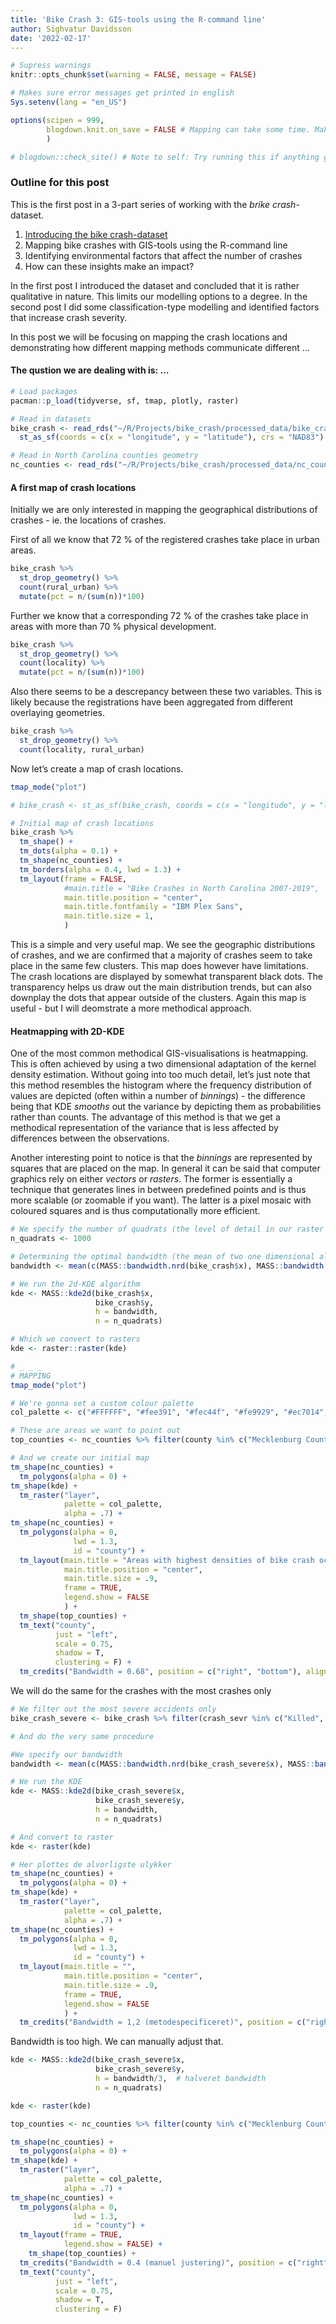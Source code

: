 ```yaml
---
title: 'Bike Crash 3: GIS-tools using the R-command line'
author: Sighvatur Davidsson
date: '2022-02-17'
---
```



```r
# Supress warnings
knitr::opts_chunk$set(warning = FALSE, message = FALSE) 

# Makes sure error messages get printed in english
Sys.setenv(lang = "en_US")

options(scipen = 999,
        blogdown.knit.on_save = FALSE # Mapping can take some time. Make sure we're not knitting '.Rmd' to '.html' everytime we click save
        )

# blogdown::check_site() # Note to self: Try running this if anything goes wrong.
```


### Outline for this post 
This is the first post in a 3-part series of working with the *brike crash*-dataset. 

1. [Introducing the bike crash-dataset](https://sdavidsson.netlify.app/post/2022-01-24-introducing-the-bike-crash-data/)
2. Mapping bike crashes with GIS-tools using the R-command line
3. Identifying environmental factors that affect the number of crashes
4. How can these insights make an impact? 

In the first post I introduced the dataset and concluded that it is rather qualitative in nature. This limits our modelling options to a degree. In the second post I did some classification-type modelling and identified factors that increase crash severity. 

In this post we will be focusing on mapping the crash locations and demonstrating how different mapping methods communicate different ... 

#### The qustion we are dealing with is: ... 

```r
# Load packages
pacman::p_load(tidyverse, sf, tmap, plotly, raster)

# Read in datasets
bike_crash <- read_rds("~/R/Projects/bike_crash/processed_data/bike_crash.rds") %>% 
  st_as_sf(coords = c(x = "longitude", y = "latitude"), crs = "NAD83") 

# Read in North Carolina counties geometry
nc_counties <- read_rds("~/R/Projects/bike_crash/processed_data/nc_counties_geom.rds")
```

#### A first map of crash locations

Initially we are only interested in mapping the geographical distributions of crashes - ie. the locations of crashes. 

First of all we know that 72 % of the registered crashes take place in urban areas.

```r
bike_crash %>% 
  st_drop_geometry() %>% 
  count(rural_urban) %>% 
  mutate(pct = n/(sum(n))*100) 
```

Further we know that a corresponding 72 % of the crashes take place in areas with more than 70 % physical development. 

```r
bike_crash %>% 
  st_drop_geometry() %>% 
  count(locality) %>% 
  mutate(pct = n/(sum(n))*100)
```

Also there seems to be a descrepancy between these two variables. This is likely because the registrations have been aggregated from different overlaying geometries. 

```r
bike_crash %>% 
  st_drop_geometry() %>% 
  count(locality, rural_urban) 
```

Now let's create a map of crash locations. 

```r
tmap_mode("plot") 

# bike_crash <- st_as_sf(bike_crash, coords = c(x = "longitude", y = "latitude"), crs = "NAD83") 

# Initial map of crash locations
bike_crash %>%
  tm_shape() + 
  tm_dots(alpha = 0.1) + 
  tm_shape(nc_counties) + 
  tm_borders(alpha = 0.4, lwd = 1.3) + 
  tm_layout(frame = FALSE,
            #main.title = "Bike Crashes in North Carolina 2007-2019", 
            main.title.position = "center",
            main.title.fontfamily = "IBM Plex Sans",
            main.title.size = 1,
            ) 
```

This is a simple and very useful map. We see the geographic distributions of crashes, and we are confirmed that a majority of crashes seem to take place in the same few clusters. This map does however have limitations. The crash locations are displayed by somewhat transparent black dots. The transparency helps us draw out the main distribution trends, but can also downplay the dots that appear outside of the clusters. Again this map is useful - but I will deomstrate a more methodical approach.

#### Heatmapping with 2D-KDE
One of the most common methodical GIS-visualisations is heatmapping. This is often achieved by using a two dimensional adaptation of the kernel density estimation. Without going into too much detail, let's just note that this method resembles the histogram where the frequency distribution of values are depicted (often within a number of *binnings*) - the difference being that KDE *smooths* out the variance by depicting them as probabilities rather than counts. The advantage of this method is that we get a methodical representation of the variance that is less affected by differences between the observations.

Another interesting point to notice is that the *binnings* are represented by squares that are placed on the map. In general it can be said that computer graphics rely on either *vectors* or *rasters*. The former is essentially a technique that generates lines in between predefined points and is thus more scalable (or zoomable if you want). The latter is a pixel mosaic with coloured squares and is thus computationally more efficient.

```r
# We specify the number of quadrats (the level of detail in our raster map)
n_quadrats <- 1000

# Determining the optimal bandwidth (the mean of two one dimensional algorithms)
bandwidth <- mean(c(MASS::bandwidth.nrd(bike_crash$x), MASS::bandwidth.nrd(bike_crash$y)))

# We run the 2d-KDE algorithm
kde <- MASS::kde2d(bike_crash$x, 
                   bike_crash$y, 
                   h = bandwidth, 
                   n = n_quadrats)

# Which we convert to rasters 
kde <- raster::raster(kde)

# _ _ _
# MAPPING
tmap_mode("plot") 

# We're gonna set a custom colour palette
col_palette <- c("#FFFFFF", "#fee391", "#fec44f", "#fe9929", "#ec7014", "#cc4c02", "#8c2d04")

# These are areas we want to point out
top_counties <- nc_counties %>% filter(county %in% c("Mecklenburg County", "Wake County", "Durham County", "New Hanover County", "Guilford County"))

# And we create our initial map
tm_shape(nc_counties) + 
  tm_polygons(alpha = 0) + 
tm_shape(kde) + 
  tm_raster("layer",  
            palette = col_palette, 
            alpha = .7) + 
tm_shape(nc_counties) + 
  tm_polygons(alpha = 0, 
              lwd = 1.3,
              id = "county") +
  tm_layout(main.title = "Areas with highest densities of bike crash occurances", 
            main.title.position = "center",
            main.title.size = .9,
            frame = TRUE, 
            legend.show = FALSE
            ) +
  tm_shape(top_counties) +
  tm_text("county",
          just = "left",
          scale = 0.75,
          shadow = T,
          clustering = F) + 
  tm_credits("Bandwidth = 0.68", position = c("right", "bottom"), align = "right")
```

We will do the same for the crashes with the most crashes only

```r
# We filter out the most severe accidents only
bike_crash_severe <- bike_crash %>% filter(crash_sevr %in% c("Killed", "Suspected Serious Injury"))

# And do the very same procedure 

#We specify our bandwidth
bandwidth <- mean(c(MASS::bandwidth.nrd(bike_crash_severe$x), MASS::bandwidth.nrd(bike_crash_severe$y)))

# We run the KDE
kde <- MASS::kde2d(bike_crash_severe$x, 
                   bike_crash_severe$y, 
                   h = bandwidth, 
                   n = n_quadrats)

# And convert to raster
kde <- raster(kde)

# Her plottes de alvorligste ulykker
tm_shape(nc_counties) + 
  tm_polygons(alpha = 0) + 
tm_shape(kde) + 
  tm_raster("layer",  
            palette = col_palette, 
            alpha = .7) + 
tm_shape(nc_counties) + 
  tm_polygons(alpha = 0, 
              lwd = 1.3,
              id = "county") +
  tm_layout(main.title = "", 
            main.title.position = "center",
            main.title.size = .9,
            frame = TRUE, 
            legend.show = FALSE
            ) + 
  tm_credits("Bandwidth = 1,2 (metodespecificeret)", position = c("right", "bottom"), align = "right")
```

Bandwidth is too high. We can manually adjust that.

```r
kde <- MASS::kde2d(bike_crash_severe$x, 
                   bike_crash_severe$y, 
                   h = bandwidth/3,  # halveret bandwidth
                   n = n_quadrats)

kde <- raster(kde)

top_counties <- nc_counties %>% filter(county %in% c("Mecklenburg County", "Wake County", "New Hanover County"))

tm_shape(nc_counties) + 
  tm_polygons(alpha = 0) + 
tm_shape(kde) + 
  tm_raster("layer",  
            palette = col_palette, 
            alpha = .7) + 
tm_shape(nc_counties) + 
  tm_polygons(alpha = 0, 
              lwd = 1.3,
              id = "county") +
  tm_layout(frame = TRUE, 
            legend.show = FALSE) +
    tm_shape(top_counties) + 
  tm_credits("Bandwidth = 0.4 (manuel justering)", position = c("right", "bottom"), align = "right") +
  tm_text("county",
          just = "left",
          scale = 0.75,
          shadow = T,
          clustering = F) 
```
